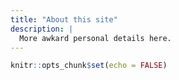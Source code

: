 ```yaml
---
title: "About this site"
description: |
  More awkard personal details here.
---
```


```r
knitr::opts_chunk$set(echo = FALSE)
```

